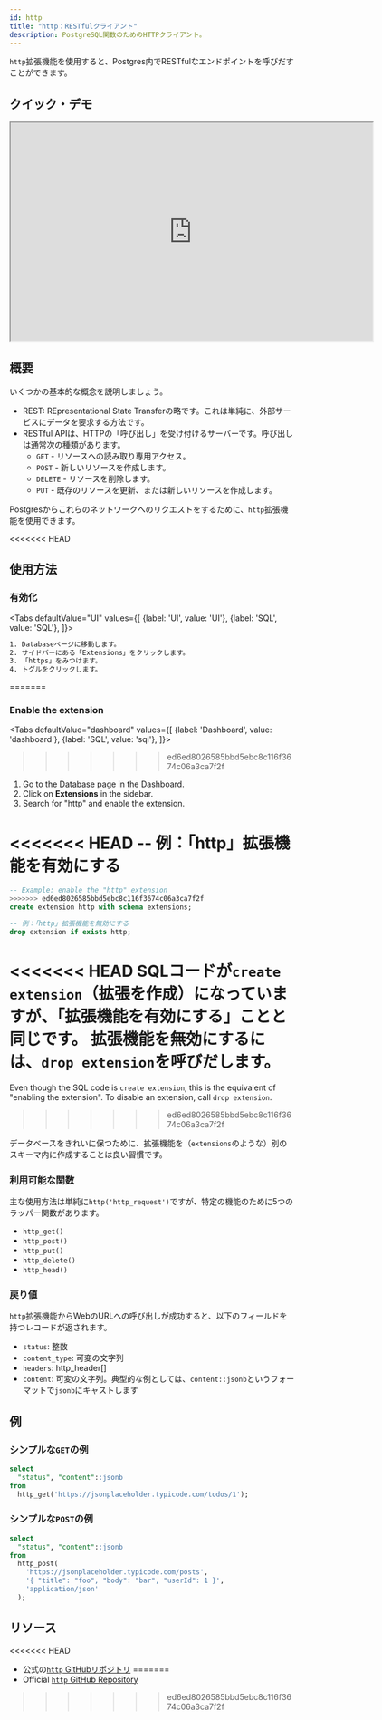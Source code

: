 ```yaml
---
id: http
title: "http：RESTfulクライアント"
description: PostgreSQL関数のためのHTTPクライアント。
---
```



`http`拡張機能を使用すると、Postgres内でRESTfulなエンドポイントを呼びだすことができます。

## クイック・デモ

<iframe
  className="w-full video-with-border"
  width="640"
  height="385"
  src="https://www.youtube-nocookie.com/embed/rARgrELRCwY"
  frameBorder="1"
  allow="accelerometer; autoplay; clipboard-write; encrypted-media; gyroscope; picture-in-picture"
  allowFullScreen
></iframe>

## 概要

いくつかの基本的な概念を説明しましょう。

- REST: REpresentational State Transferの略です。これは単純に、外部サービスにデータを要求する方法です。
- RESTful APIは、HTTPの「呼び出し」を受け付けるサーバーです。呼び出しは通常次の種類があります。
  - `GET` - リソースへの読み取り専用アクセス。
  - `POST` - 新しいリソースを作成します。
  - `DELETE` - リソースを削除します。
  - `PUT` - 既存のリソースを更新、または新しいリソースを作成します。

Postgresからこれらのネットワークへのリクエストをするために、`http`拡張機能を使用できます。


<<<<<<< HEAD
## 使用方法


### 有効化

<Tabs
defaultValue="UI"
values={[
  {label: 'UI', value: 'UI'},
  {label: 'SQL', value: 'SQL'},
]}>
<TabItem value="UI">

```sh
1. Databaseページに移動します。
2. サイドバーにある「Extensions」をクリックします。
3. 「https」をみつけます。
4. トグルをクリックします。
```
=======
### Enable the extension

<Tabs
  defaultValue="dashboard"
  values={[
    {label: 'Dashboard', value: 'dashboard'},
    {label: 'SQL', value: 'sql'},
  ]}>
>>>>>>> ed6ed8026585bbd5ebc8c116f3674c06a3ca7f2f

<TabItem value="dashboard">

1. Go to the [Database](https://app.supabase.com/project/_/database/tables) page in the Dashboard.
2. Click on **Extensions** in the sidebar.
3. Search for "http" and enable the extension.

</TabItem>
<TabItem value="sql">

<<<<<<< HEAD
-- 例：「http」拡張機能を有効にする 
=======
```sql
-- Example: enable the "http" extension 
>>>>>>> ed6ed8026585bbd5ebc8c116f3674c06a3ca7f2f
create extension http with schema extensions;

-- 例：「http」拡張機能を無効にする 
drop extension if exists http;
```

<<<<<<< HEAD
SQLコードが`create extension`（拡張を作成）になっていますが、「拡張機能を有効にする」ことと同じです。
拡張機能を無効にするには、`drop extension`を呼びだします。
=======
Even though the SQL code is `create extension`, this is the equivalent of "enabling the extension". 
To disable an extension, call `drop extension`.
>>>>>>> ed6ed8026585bbd5ebc8c116f3674c06a3ca7f2f

データベースをきれいに保つために、拡張機能を（`extensions`のような）別のスキーマ内に作成することは良い習慣です。

</TabItem>

</Tabs>

### 利用可能な関数

主な使用方法は単純に`http('http_request')`ですが、特定の機能のために5つのラッパー関数があります。

- `http_get()`
- `http_post()`
- `http_put()`
- `http_delete()`
- `http_head()` 

### 戻り値

`http`拡張機能からWebのURLへの呼び出しが成功すると、以下のフィールドを持つレコードが返されます。

- `status`: 整数
- `content_type`: 可変の文字列
- `headers`: http_header[]
- `content`: 可変の文字列。典型的な例としては、`content::jsonb`というフォーマットで`jsonb`にキャストします

## 例

### シンプルな`GET`の例

```sql
select 
  "status", "content"::jsonb
from 
  http_get('https://jsonplaceholder.typicode.com/todos/1');
```


### シンプルな`POST`の例

```sql
select 
  "status", "content"::jsonb
from 
  http_post(
    'https://jsonplaceholder.typicode.com/posts',
    '{ "title": "foo", "body": "bar", "userId": 1 }',
    'application/json'
  );
```


## リソース

<<<<<<< HEAD
- 公式の[`http` GitHubリポジトリ](https://github.com/pramsey/pgsql-http)
=======
- Official [`http` GitHub Repository](https://github.com/pramsey/pgsql-http)
>>>>>>> ed6ed8026585bbd5ebc8c116f3674c06a3ca7f2f
